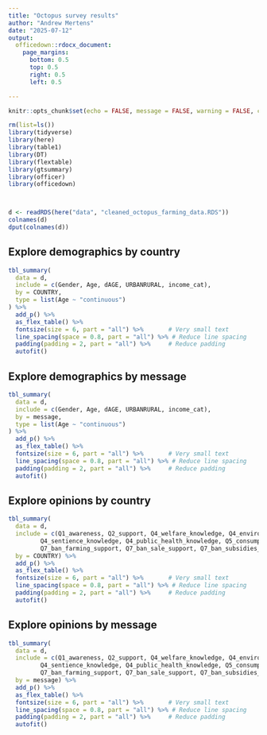 ```yaml
---
title: "Octopus survey results"
author: "Andrew Mertens"
date: "2025-07-12"
output: 
  officedown::rdocx_document:
    page_margins:
      bottom: 0.5
      top: 0.5
      right: 0.5
      left: 0.5

---
```



```r
knitr::opts_chunk$set(echo = FALSE, message = FALSE, warning = FALSE, cache = TRUE, fig.width = 8, fig.height = 6)

rm(list=ls())
library(tidyverse)
library(here)
library(table1)
library(DT)
library(flextable)
library(gtsummary)
library(officer)
library(officedown)



d <- readRDS(here("data", "cleaned_octopus_farming_data.RDS"))
colnames(d)
dput(colnames(d))
```


## Explore demographics by country

```r

tbl_summary(
  data = d,
  include = c(Gender, Age, dAGE, URBANRURAL, income_cat),
  by = COUNTRY,
  type = list(Age ~ "continuous")
) %>%
  add_p() %>%
  as_flex_table() %>%
  fontsize(size = 6, part = "all") %>%       # Very small text
  line_spacing(space = 0.8, part = "all") %>% # Reduce line spacing
  padding(padding = 2, part = "all") %>%     # Reduce padding
  autofit()

```


## Explore demographics by message

```r

tbl_summary(
  data = d,
  include = c(Gender, Age, dAGE, URBANRURAL, income_cat),
  by = message,
  type = list(Age ~ "continuous")
) %>%
  add_p() %>%
  as_flex_table() %>%
  fontsize(size = 6, part = "all") %>%       # Very small text
  line_spacing(space = 0.8, part = "all") %>% # Reduce line spacing
  padding(padding = 2, part = "all") %>%     # Reduce padding
  autofit()

```

## Explore opinions by country


```r

tbl_summary(
  data = d,
  include = c(Q1_awareness, Q2_support, Q4_welfare_knowledge, Q4_environmental_knowledge, Q4_economic_knowledge, 
         Q4_sentience_knowledge, Q4_public_health_knowledge, Q5_consumption_frequency, Q6_impact_on_consumption, 
         Q7_ban_farming_support, Q7_ban_sale_support, Q7_ban_subsidies_support, Q9_vote_candidate_support),
  by = COUNTRY) %>%
  add_p() %>%
  as_flex_table() %>%
  fontsize(size = 6, part = "all") %>%       # Very small text
  line_spacing(space = 0.8, part = "all") %>% # Reduce line spacing
  padding(padding = 2, part = "all") %>%     # Reduce padding
  autofit()

```


## Explore opinions by message


```r

tbl_summary(
  data = d,
  include = c(Q1_awareness, Q2_support, Q4_welfare_knowledge, Q4_environmental_knowledge, Q4_economic_knowledge, 
         Q4_sentience_knowledge, Q4_public_health_knowledge, Q5_consumption_frequency, Q6_impact_on_consumption, 
         Q7_ban_farming_support, Q7_ban_sale_support, Q7_ban_subsidies_support, Q9_vote_candidate_support),
  by = message) %>%
  add_p() %>%
  as_flex_table() %>%
  fontsize(size = 6, part = "all") %>%       # Very small text
  line_spacing(space = 0.8, part = "all") %>% # Reduce line spacing
  padding(padding = 2, part = "all") %>%     # Reduce padding
  autofit()

```

